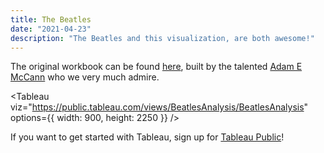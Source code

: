 ```yaml
---
title: The Beatles
date: "2021-04-23"
description: "The Beatles and this visualization, are both awesome!"
---
```


The original workbook can be found [here](https://public.tableau.com/profile/adam.e.mccann#!/vizhome/BeatlesAnalysis/BeatlesAnalysis), built by the talented [Adam E McCann](https://public.tableau.com/profile/adam.e.mccann#!/) who we very much admire.

<Tableau
  viz="https://public.tableau.com/views/BeatlesAnalysis/BeatlesAnalysis"
  options={{
    width: 900,
    height: 2250
  }}
/>

If you want to get started with Tableau, sign up for [Tableau Public](https://public.tableau.com)!